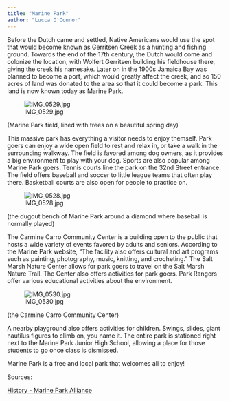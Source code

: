 ```yaml
---
title: "Marine Park"
author: "Lucca O'Connor"
---
```


Before the Dutch came and settled, Native Americans would use the spot that would become known as Gerritsen Creek as a hunting and fishing ground.  Towards the end of the 17th century, the Dutch would come and colonize the location, with Wolfert Gerritsen building his fieldhouse there, giving the creek his namesake.  Later on in the 1900s Jamaica Bay was planned to become a port, which would greatly affect the creek, and so 150 acres of land was donated to the area so that it could become a park.  This land is now known today as Marine Park.

![IMG_0529.jpg](Marine%20Park%208f858f25212f4a14815709e04a3793a2/IMG_0529.jpg)

(Marine Park field, lined with trees on a beautiful spring day)

This massive park has everything a visitor needs to enjoy themself.  Park goers can enjoy a wide open field to rest and relax in, or take a walk in the surrounding walkway.  The field is favored among dog owners, as it provides a big environment to play with your dog.  Sports are also popular among Marine Park goers.  Tennis courts line the park on the 32nd Street entrance.  The field offers baseball and soccer to little league teams that often play there.  Basketball courts are also open for people to practice on.

![IMG_0528.jpg](Marine%20Park%208f858f25212f4a14815709e04a3793a2/IMG_0528.jpg)

(the dugout bench of Marine Park around a diamond where baseball is normally played)

The Carmine Carro Community Center is a building open to the public that hosts a wide variety of events favored by adults and seniors.  According to the Marine Park website, “The facility also offers cultural and art programs such as painting, photography, music, knitting, and crocheting.”  The Salt Marsh Nature Center allows for park goers to travel on the Salt Marsh Nature Trail.  The Center also offers activities for park goers.  Park Rangers offer various educational activities about the environment.

![IMG_0530.jpg](Marine%20Park%208f858f25212f4a14815709e04a3793a2/IMG_0530.jpg)

(the Carmine Carro Community Center)

A nearby playground also offers activities for children.  Swings, slides, giant nautilus figures to climb on, you name it.  The entire park is stationed right next to the Marine Park Junior High School, allowing a place for those students to go once class is dismissed.

Marine Park is a free and local park that welcomes all to enjoy!

Sources:

[](https://www.nycgovparks.org/parks/marine-park)

[History - Marine Park Alliance](https://www.marineparkalliance.org/the-park/history/)

[](https://www.nycgovparks.org/parks/marine-park/highlights/19701)
